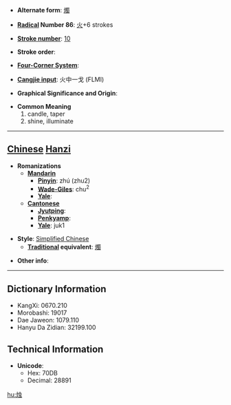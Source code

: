 * '''Alternate form''': [[燭]]

* '''[[Wiktionary:Chinese radical index| Radical]] Number 86''': [[Wiktionary:Chinese radical index 火|火]]+6 strokes

* '''[[Wiktionary:Chinese total strokes index|Stroke number]]''': [[Wiktionary:Chinese total strokes index 10|10]]

* '''Stroke order''': 

* '''[[Wiktionary:Chinese four corner index|Four-Corner System]]''': 

* '''[[Wiktionary:Chinese Cangjie index|Cangjie input]]''': 火中一戈 (FLMI)

* '''Graphical Significance and Origin''': 

* '''Common Meaning'''
*#candle, taper
*# shine, illuminate


----

== [[Chinese]] [[Hanzi]] ==

* '''Romanizations'''
** '''[[Mandarin]]'''
*** '''[[Pinyin]]''': zhú (zhu2)
*** '''[[Wade-Giles]]''': chu<sup>2</sup>
*** '''[[Yale]]''': 
** '''[[Cantonese]]'''
*** '''[[Jyutping]]''':
*** '''[[Penkyamp]]''': 
*** '''[[Yale]]''': juk1

* '''Style''': [[Simplified Chinese]] 
** '''[[Traditional Chinese|Traditional]] equivalent''': [[燭]]

* '''Other info''': 

----

== Dictionary Information ==

* KangXi: 0670.210
* Morobashi: 19017
* Dae Jaweon: 1079.110
* Hanyu Da Zidian: 32199.100

== Technical Information ==

* '''Unicode''':
** Hex: 70DB
** Decimal: 28891

[[hu:烛]]